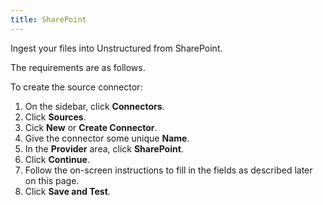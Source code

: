 ```yaml
---
title: SharePoint 
---
```


Ingest your files into Unstructured from SharePoint.

The requirements are as follows. 


<SharePointPrerequisites />

To create the source connector:

1. On the sidebar, click **Connectors**.
2. Click **Sources**.
3. Cick **New** or **Create Connector**.
4. Give the connector some unique **Name**.
5. In the **Provider** area, click **SharePoint**.
6. Click **Continue**. 
7. Follow the on-screen instructions to fill in the fields as described later on this page.
8. Click **Save and Test**.


<SharePointFields />